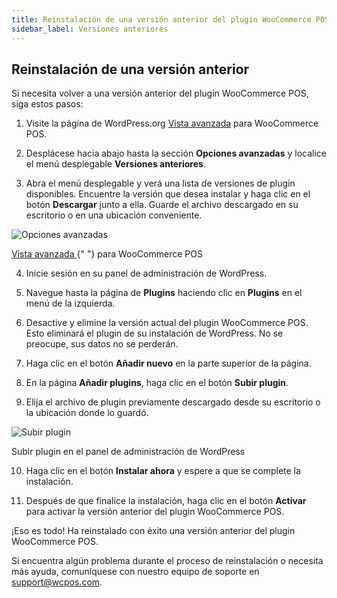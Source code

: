 ```yaml
---
title: Reinstalación de una versión anterior del plugin WooCommerce POS
sidebar_label: Versiones anteriores
---
```



## Reinstalación de una versión anterior

Si necesita volver a una versión anterior del plugin WooCommerce POS, siga estos pasos:

1. Visite la página de WordPress.org [Vista avanzada](https://wordpress.org/plugins/woocommerce-pos/advanced/) para WooCommerce POS.

2. Desplácese hacia abajo hasta la sección **Opciones avanzadas** y localice el menú desplegable **Versiones anteriores**.

3. Abra el menú desplegable y verá una lista de versiones de plugin disponibles. Encuentre la versión que desea instalar y haga clic en el botón **Descargar** junto a ella. Guarde el archivo descargado en su escritorio o en una ubicación conveniente.

<div class="image-container">
  <Image
    alt="Opciones avanzadas"
    img="https://wcpos.com/wp-content/uploads/2023/06/advanced-options.png"
  />
  <p class="image-caption">
    <a
      target="_blank"
      href="https://wordpress.org/plugins/woocommerce-pos/advanced/"
    >
      Vista avanzada
    </a>{" "}
    para WooCommerce POS
  </p>
</div>

4. Inicie sesión en su panel de administración de WordPress.

5. Navegue hasta la página de **Plugins** haciendo clic en **Plugins** en el menú de la izquierda.

6. Desactive y elimine la versión actual del plugin WooCommerce POS. Esto eliminará el plugin de su instalación de WordPress. No se preocupe, sus datos no se perderán.

7. Haga clic en el botón **Añadir nuevo** en la parte superior de la página.

8. En la página **Añadir plugins**, haga clic en el botón **Subir plugin**.

9. Elija el archivo de plugin previamente descargado desde su escritorio o la ubicación donde lo guardó.

<div class="image-container">
  <Image
    alt="Subir plugin"
    img="https://wcpos.com/wp-content/uploads/2023/06/upload-plugin.png"
  />
  <p class="image-caption">Subir plugin en el panel de administración de WordPress</p>
</div>

10. Haga clic en el botón **Instalar ahora** y espere a que se complete la instalación.

11. Después de que finalice la instalación, haga clic en el botón **Activar** para activar la versión anterior del plugin WooCommerce POS.

¡Eso es todo! Ha reinstalado con éxito una versión anterior del plugin WooCommerce POS.

Si encuentra algún problema durante el proceso de reinstalación o necesita más ayuda, comuníquese con nuestro equipo de soporte en support@wcpos.com.